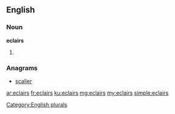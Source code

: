 ==English==

===Noun===
'''eclairs'''

# {{plural of|eclair}}

===Anagrams===
* [[scalier#English|scalier]]

[[Category:English plurals]]

[[ar:eclairs]]
[[fr:eclairs]]
[[ku:eclairs]]
[[mg:eclairs]]
[[my:eclairs]]
[[simple:eclairs]]